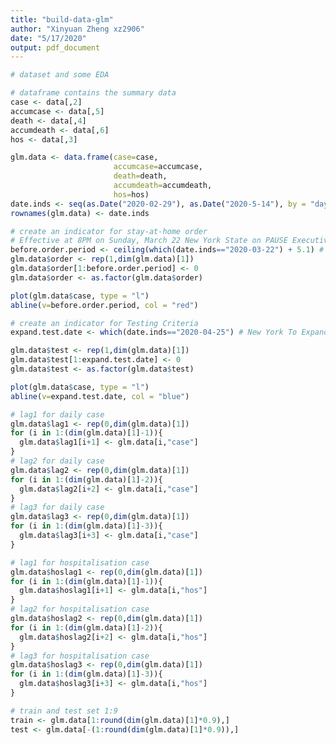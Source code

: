 ```yaml
---
title: "build-data-glm"
author: "Xinyuan Zheng xz2906"
date: "5/17/2020"
output: pdf_document
---
```


```r
# dataset and some EDA
```

```r
# dataframe contains the summary data 
case <- data[,2]
accumcase <- data[,5]
death <- data[,4]
accumdeath <- data[,6]
hos <- data[,3]

glm.data <- data.frame(case=case,
                       accumcase=accumcase,
                       death=death,
                       accumdeath=accumdeath,
                       hos=hos)
date.inds <- seq(as.Date("2020-02-29"), as.Date("2020-5-14"), by = "day")
rownames(glm.data) <- date.inds
```


```r
# create an indicator for stay-at-home order
# Effective at 8PM on Sunday, March 22 New York State on PAUSE Executive Order 
before.order.period <- ceiling(which(date.inds=="2020-03-22") + 5.1) # 5.1 days estimated to be the incubation period
glm.data$order <- rep(1,dim(glm.data)[1])
glm.data$order[1:before.order.period] <- 0
glm.data$order <- as.factor(glm.data$order)
```


```r
plot(glm.data$case, type = "l")
abline(v=before.order.period, col = "red")
```


```r
# create an indicator for Testing Criteria
expand.test.date <- which(date.inds=="2020-04-25") # New York To Expand Testing Criteria For Coronavirus on Apr 25

glm.data$test <- rep(1,dim(glm.data)[1])
glm.data$test[1:expand.test.date] <- 0
glm.data$test <- as.factor(glm.data$test)
```


```r
plot(glm.data$case, type = "l")
abline(v=expand.test.date, col = "blue")
```


```r
# lag1 for daily case
glm.data$lag1 <- rep(0,dim(glm.data)[1])
for (i in 1:(dim(glm.data)[1]-1)){
  glm.data$lag1[i+1] <- glm.data[i,"case"]
}
# lag2 for daily case
glm.data$lag2 <- rep(0,dim(glm.data)[1])
for (i in 1:(dim(glm.data)[1]-2)){
  glm.data$lag2[i+2] <- glm.data[i,"case"]
}
# lag3 for daily case
glm.data$lag3 <- rep(0,dim(glm.data)[1])
for (i in 1:(dim(glm.data)[1]-3)){
  glm.data$lag3[i+3] <- glm.data[i,"case"]
}
```

```r
# lag1 for hospitalisation case
glm.data$hoslag1 <- rep(0,dim(glm.data)[1])
for (i in 1:(dim(glm.data)[1]-1)){
  glm.data$hoslag1[i+1] <- glm.data[i,"hos"]
}
# lag2 for hospitalisation case
glm.data$hoslag2 <- rep(0,dim(glm.data)[1])
for (i in 1:(dim(glm.data)[1]-2)){
  glm.data$hoslag2[i+2] <- glm.data[i,"hos"]
}
# lag3 for hospitalisation case
glm.data$hoslag3 <- rep(0,dim(glm.data)[1])
for (i in 1:(dim(glm.data)[1]-3)){
  glm.data$hoslag3[i+3] <- glm.data[i,"hos"]
}
```


```r
# train and test set 1:9
train <- glm.data[1:round(dim(glm.data)[1]*0.9),]
test <- glm.data[-(1:round(dim(glm.data)[1]*0.9)),]
```

